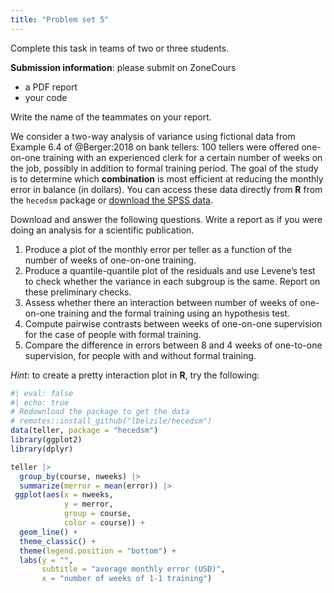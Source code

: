 ```yaml
---
title: "Problem set 5"
---
```


Complete this task in teams of two or three students.

**Submission information**: please submit on ZoneCours

-   a PDF report
-   your code

Write the name of the teammates on your report.

We consider a two-way analysis of variance using fictional data from Example 6.4 of @Berger:2018 on bank tellers: 100 tellers were offered one-on-one training with an experienced clerk for a certain number of weeks on the job, possibly in addition to formal training period. The goal of the study is to determine which **combination** is most efficient at reducing the monthly error in balance (in dollars). You can access these data directly from **R** from the `hecedsm` package or [download the SPSS data](/files/data/SPSS/teller.sav).

Download and answer the following questions. Write a report as if you were doing an analysis for a scientific publication.

1.  Produce a plot of the monthly error per teller as a function of the number of weeks of one-on-one training.
2.  Produce a quantile-quantile plot of the residuals and use Levene's test to check whether the variance in each subgroup is the same. Report on these preliminary checks.
3.  Assess whether there an interaction between number of weeks of one-on-one training and the formal training using an hypothesis test.
4.  Compute pairwise contrasts between weeks of one-on-one supervision for the case of people with formal training.
5.  Compare the difference in errors between 8 and 4 weeks of one-to-one supervision, for people with and without formal training.

*Hint*: to create a pretty interaction plot in **R**, try the following:

```r
#| eval: false
#| echo: true
# Redownload the package to get the data
# remotes::install_github("lbelzile/hecedsm")
data(teller, package = "hecedsm")
library(ggplot2)
library(dplyr)

teller |> 
  group_by(course, nweeks) |>
  summarize(merror = mean(error)) |>
 ggplot(aes(x = nweeks,
            y = merror,
            group = course,
            color = course)) +
  geom_line() +
  theme_classic() + 
  theme(legend.position = "bottom") + 
  labs(y = "",
       subtitle = "average monthly error (USD)",
       x = "number of weeks of 1-1 training")
```
